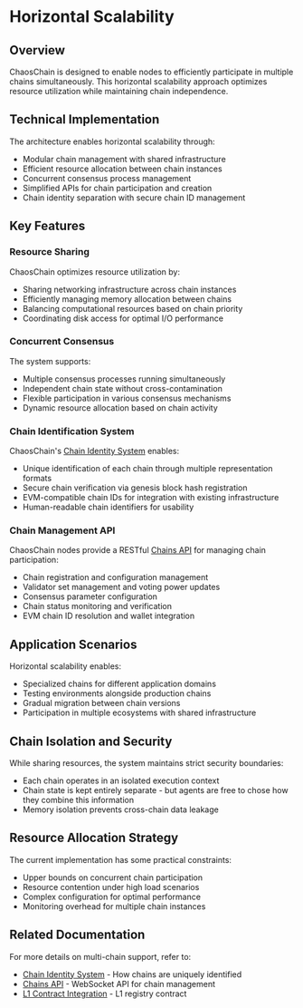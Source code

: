 # Horizontal Scalability

## Overview

ChaosChain is designed to enable nodes to efficiently participate in multiple chains simultaneously. This horizontal scalability approach optimizes resource utilization while maintaining chain independence.

## Technical Implementation

The architecture enables horizontal scalability through:

- Modular chain management with shared infrastructure
- Efficient resource allocation between chain instances
- Concurrent consensus process management
- Simplified APIs for chain participation and creation
- Chain identity separation with secure chain ID management

## Key Features

### Resource Sharing

ChaosChain optimizes resource utilization by:

- Sharing networking infrastructure across chain instances
- Efficiently managing memory allocation between chains
- Balancing computational resources based on chain priority
- Coordinating disk access for optimal I/O performance

### Concurrent Consensus

The system supports:

- Multiple consensus processes running simultaneously
- Independent chain state without cross-contamination
- Flexible participation in various consensus mechanisms
- Dynamic resource allocation based on chain activity

### Chain Identification System

ChaosChain's [Chain Identity System](/technical-architecture/chain-identity) enables:

- Unique identification of each chain through multiple representation formats
- Secure chain verification via genesis block hash registration
- EVM-compatible chain IDs for integration with existing infrastructure
- Human-readable chain identifiers for usability

### Chain Management API

ChaosChain nodes provide a RESTful [Chains API](/developer-resources/api/chains-api) for managing chain participation:

- Chain registration and configuration management
- Validator set management and voting power updates
- Consensus parameter configuration
- Chain status monitoring and verification
- EVM chain ID resolution and wallet integration

## Application Scenarios

Horizontal scalability enables:

- Specialized chains for different application domains
- Testing environments alongside production chains
- Gradual migration between chain versions
- Participation in multiple ecosystems with shared infrastructure

## Chain Isolation and Security

While sharing resources, the system maintains strict security boundaries:

- Each chain operates in an isolated execution context
- Chain state is kept entirely separate - but agents are free to chose how they combine this information
- Memory isolation prevents cross-chain data leakage

## Resource Allocation Strategy

The current implementation has some practical constraints:

- Upper bounds on concurrent chain participation
- Resource contention under high load scenarios
- Complex configuration for optimal performance
- Monitoring overhead for multiple chain instances

## Related Documentation

For more details on multi-chain support, refer to:

- [Chain Identity System](/technical-architecture/chain-identity) - How chains are uniquely identified
- [Chains API](/developer-resources/api/chains-api) - WebSocket API for chain management
- [L1 Contract Integration](/technical-architecture/l1-integration/chain-registry) - L1 registry contract 